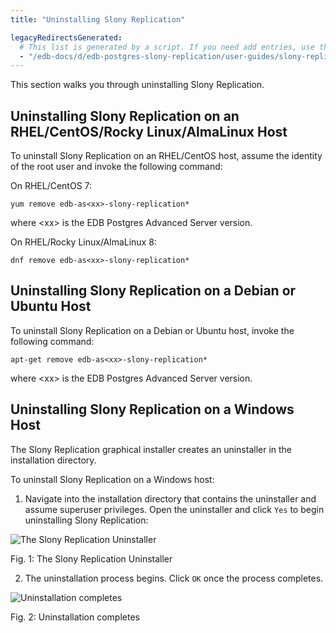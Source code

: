 ```yaml
---
title: "Uninstalling Slony Replication"

legacyRedirectsGenerated:
  # This list is generated by a script. If you need add entries, use the `legacyRedirects` key.
  - "/edb-docs/d/edb-postgres-slony-replication/user-guides/slony-replication-guide/1.0/uninstallation.html"
---
```


This section walks you through uninstalling Slony Replication.

## Uninstalling Slony Replication on an RHEL/CentOS/Rocky Linux/AlmaLinux Host

To uninstall Slony Replication on an RHEL/CentOS host, assume the identity of the root user and invoke the following command:

On RHEL/CentOS 7:

```text
yum remove edb-as<xx>-slony-replication*
```

where &lt;xx> is the EDB Postgres Advanced Server version.

On RHEL/Rocky Linux/AlmaLinux 8:

```text
dnf remove edb-as<xx>-slony-replication*
```

## Uninstalling Slony Replication on a Debian or Ubuntu Host

To uninstall Slony Replication on a Debian or Ubuntu host, invoke the following command:

```text
apt-get remove edb-as<xx>-slony-replication*
```

where &lt;xx> is the EDB Postgres Advanced Server version.

## Uninstalling Slony Replication on a Windows Host

The Slony Replication graphical installer creates an uninstaller in the installation directory.

To uninstall Slony Replication on a Windows host:

1.  Navigate into the installation directory that contains the uninstaller and assume superuser privileges. Open the uninstaller and click `Yes` to begin uninstalling Slony Replication:

![The Slony Replication Uninstaller](images/slony_uninstall.png)

Fig. 1: The Slony Replication Uninstaller

2.  The uninstallation process begins. Click `OK` once the process completes.

![Uninstallation completes](images/slony_uninstall2.png)

Fig. 2: Uninstallation completes
